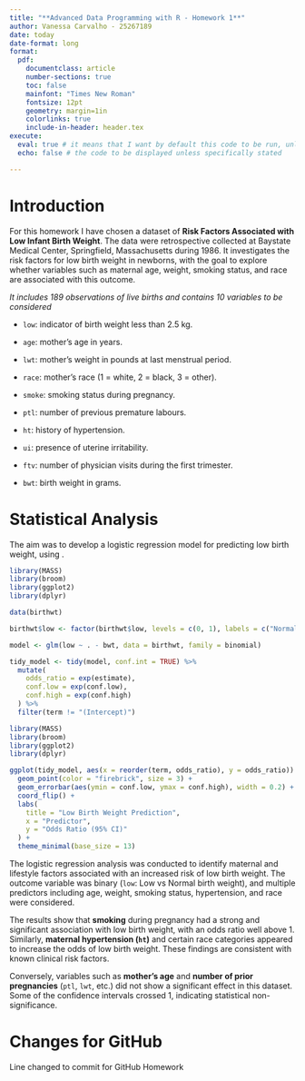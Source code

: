 ```yaml
---
title: "**Advanced Data Programming with R - Homework 1**"
author: Vanessa Carvalho - 25267189
date: today
date-format: long
format: 
  pdf: 
    documentclass: article
    number-sections: true
    toc: false
    mainfont: "Times New Roman"
    fontsize: 12pt
    geometry: margin=1in
    colorlinks: true
    include-in-header: header.tex
execute: 
  eval: true # it means that I want by default this code to be run, unless specifically stated
  echo: false # the code to be displayed unless specifically stated

---
```


# Introduction

For this homework I have chosen a dataset of **Risk Factors Associated with Low Infant Birth Weight**. The data were retrospective collected at Baystate Medical Center, Springfield, Massachusetts during 1986. It investigates the risk factors for low birth weight in newborns, with the goal to explore whether variables such as maternal age, weight, smoking status, and race are associated with this outcome.

*It includes 189 observations of live births and contains 10 variables to be considered* 

- `low`: indicator of birth weight less than 2.5 kg.

- `age`: mother's age in years.

- `lwt`: mother's weight in pounds at last menstrual period.

- `race`: mother's race (1 = white, 2 = black, 3 = other).

- `smoke`: smoking status during pregnancy.

- `ptl`: number of previous premature labours.

- `ht`: history of hypertension.

- `ui`: presence of uterine irritability.

- `ftv`: number of physician visits during the first trimester.

- `bwt`: birth weight in grams.

# Statistical Analysis

The aim was to develop a logistic regression model for predicting low birth weight, using . 

```r
library(MASS)
library(broom)
library(ggplot2)
library(dplyr)

data(birthwt)

birthwt$low <- factor(birthwt$low, levels = c(0, 1), labels = c("Normal", "Low"))

model <- glm(low ~ . - bwt, data = birthwt, family = binomial)

tidy_model <- tidy(model, conf.int = TRUE) %>%
  mutate(
    odds_ratio = exp(estimate),
    conf.low = exp(conf.low),
    conf.high = exp(conf.high)
  ) %>%
  filter(term != "(Intercept)")
```

```r
library(MASS)
library(broom)
library(ggplot2)
library(dplyr)

ggplot(tidy_model, aes(x = reorder(term, odds_ratio), y = odds_ratio)) +
  geom_point(color = "firebrick", size = 3) +
  geom_errorbar(aes(ymin = conf.low, ymax = conf.high), width = 0.2) +
  coord_flip() +
  labs(
    title = "Low Birth Weight Prediction",
    x = "Predictor",
    y = "Odds Ratio (95% CI)"
  ) +
  theme_minimal(base_size = 13)
```

The logistic regression analysis was conducted to identify maternal and lifestyle factors associated with an increased risk of low birth weight. The outcome variable was binary (`low`: Low vs Normal birth weight), and multiple predictors including age, weight, smoking status, hypertension, and race were considered.

The results show that **smoking** during pregnancy had a strong and significant association with low birth weight, with an odds ratio well above 1. Similarly, **maternal hypertension (`ht`)** and certain race categories appeared to increase the odds of low birth weight. These findings are consistent with known clinical risk factors.

Conversely, variables such as **mother's age** and **number of prior pregnancies** (`ptl`, `lwt`, etc.) did not show a significant effect in this dataset. Some of the confidence intervals crossed 1, indicating statistical non-significance.

# Changes for GitHub

Line changed to commit for GitHub Homework


